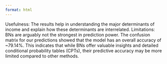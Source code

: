 ```yaml
---
format: html
---
```



Usefulness: The results help in understanding the major determinants of income and explain how these determinants are interrelated. 
Limitations: BNs are arguably not the strongest in prediction power. The confusion matrix for our predictions showed that the model has an overall accuracy of ~79.14%. This indicates that while BNs offer valuable insights and detailed conditional probability tables (CPTs), their predictive accuracy may be more limited compared to other methods.